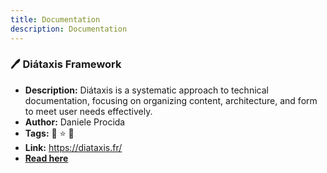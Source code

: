 ```yaml
---
title: Documentation
description: Documentation
---
```


### 🖊️ **Diátaxis Framework**
- **Description:** Diátaxis is a systematic approach to technical documentation, focusing on organizing content, architecture, and form to meet user needs effectively.
- **Author:** Daniele Procida
- **Tags:** 📅 ⭐ 🚀
- **Link:** https://diataxis.fr/
- [**Read here**](https://diataxis.fr/)